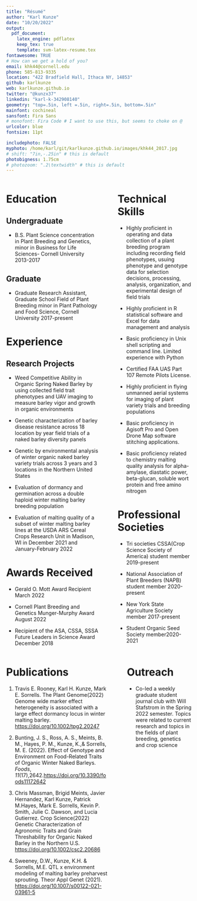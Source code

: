 ```yaml
---
title: "Résumé"
author: "Karl Kunze"
date: "10/20/2022"
output: 
  pdf_document:
    latex_engine: pdflatex
    keep_tex: true
    template: svm-latex-resume.tex
fontawesome: TRUE
# How can we get a hold of you?
email: khk44@cornell.edu
phone: 585-813-9335
location: "422 Bradfield Hall, Ithaca NY, 14853"
github: karlkunze
web: karlkunze.github.io
twitter: "@kunzx37"
linkedin: "karl-k-342908140"
geometry: "top=.5in, left =.5in, right=.5in, bottom=.5in"
mainfont: cochineal
sansfont: Fira Sans
# monofont: Fira Code # I want to use this, but seems to choke on @
urlcolor: blue
fontsize: 11pt

includephoto: FALSE
myphoto: /home/karl/git/karlkunze.github.io/images/khk44_2017.jpg
# shift: "7in,-.25in" # this is default
photobigness: 1.75cm
# photozoom: ".2\textwidth" # this is default
---
```



<!-- Read more about Pandoc's [fenced_divs](https://pandoc.org/MANUAL.html#extension-fenced_divs) syntax -->

:::::: {.columns}
::: {.column width="50%" data-latex="{0.50\textwidth}"}

# Education

## Undergraduate
-   B.S. Plant Science concentration in Plant Breeding and Genetics, minor in Business for Life Sciences- Cornell University        \hfill 2013-2017

## Graduate
-   Graduate Research Assistant, Graduate School Field of Plant Breeding minor in Plant Pathology and Food Science, Cornell University             \hfill 2017-present

# Experience
## Research Projects

-   Weed Competitive Ability in Organic Spring Naked Barley by using collected field trait phenotypes and UAV imaging to measure barley vigor and growth in organic environments

-   Genetic characterization of barley disease resistance across 18 location by year field trials of a naked barley diversity panels

-   Genetic by environmental analysis of winter organic naked barley variety trials across 3 years and 3 locations in the Northern United States

-   Evaluation of dormancy and germination across a double haploid winter malting barley breeding population

-   Evaluation of malting quality of a subset of winter malting barley lines at the USDA ARS Cereal Crops Research Unit in Madison, WI in December 2021 and January-February 2022 


# Awards Received

-   Gerald O. Mott Award Recipient  \hfill March 2022 

-   Cornell Plant Breeding and Genetics Munger-Murphy Award  \hfill August 2022 

-   Recipient of the ASA, CSSA, SSSA Future Leaders in Science Award  \hfill December 2018


:::
::: {.column width="2%" data-latex="{0.02\textwidth}"}
\ 
<!-- an empty div with an empty character to serve as a column sep -->
:::
:::::: {.column width="40%" data-latex="{0.40\textwidth}"}

# Technical Skills

-   Highly proficient in operating and data collection of a plant breeding program including recording field phenotypes, usuing phenotype and genotype data for selection decisions, processing, analysis, organization, and experimental design of field trials
-   Highly proficient in R statistical software and Excel for data management and analysis 

-   Basic proficiency in Unix shell scripting and command line. Limited experience with Python

-   Certified FAA UAS Part 107 Remote Pilots License. 

-   Highly proficient in flying unmanned aerial systems for imaging of plant variety trials and breeding populations

-   Basic proficiency in Agisoft Pro and Open Drone Map software stitching applications.

-   Basic proficiency related to chemistry malting quality analysis for alpha-amylase, diastatic power, beta-glucan, soluble wort protein and free amino nitrogen


# Professional Societies

-   Tri societies CSSA(Crop Science Society of America) student member \hfill 2019-present 

-   National Association of Plant Breeders (NAPB) student member \hfill 2020-present 

-   New York State Agriculture Society member \hfill 2017-present

-   Student Organic Seed Society member\hfill 2020-2021 


:::
::::::

\newpage

:::::: {.columns}
::: {.column width="60%" data-latex="{0.60\textwidth}"}

# Publications

1.  Travis E. Rooney, Karl H. Kunze, Mark E. Sorrells. The Plant Genome(2022) Genome wide marker effect heterogeneity is associated with a large effect dormancy locus in winter malting barley. <https://doi.org/10.1002/tpg2.20247>

2. Bunting, J. S., Ross, A. S., Meints, B. M., Hayes, P. M., Kunze, K.,& Sorrells, M. E. (2022). Effect of Genotype and Environment on Food-Related Traits of Organic Winter Naked Barleys. *Foods*, *11*(17),2642.<https://doi.org/10.3390/foods11172642>

3.  Chris Massman, Brigid Meints, Javier Hernandez, Karl Kunze, Patrick M.Hayes, Mark E. Sorrells, Kevin P. Smith, Julie C. Dawson, and Lucia Gutierrez. Crop Science(2022) Genetic Characterization of Agronomic Traits and Grain Threshability for Organic Naked Barley in the Northern U.S. <https://doi.org/10.1002/csc2.20686>

4. Sweeney, D.W., Kunze, K.H. & Sorrells, M.E. QTL x environment modeling of malting barley preharvest sprouting. Theor Appl Genet (2021). <https://doi.org/10.1007/s00122-021-03961-5>


:::
::: {.column width="2%" data-latex="{0.02\textwidth}"}
\ 
<!-- an empty div with an empty character to serve as a column sep -->
:::
:::::: {.column width="38%" data-latex="{0.38\textwidth}"}

# Outreach
-   Co-led a weekly graduate student journal club with Will Stafstrom in the Spring 2022 semester. Topics were related to current research and topics in the fields of plant breeding, genetics and crop science


:::
::::::